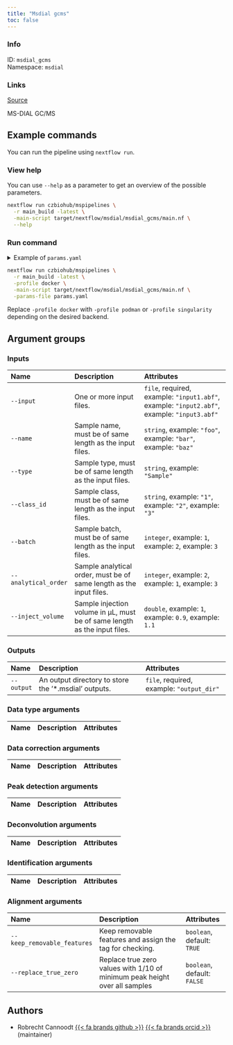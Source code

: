 ```yaml
---
title: "Msdial gcms"
toc: false
---
```


::: {.column-margin}

### Info

ID: `msdial_gcms`  
Namespace: `msdial`

### Links
[Source](https://github.com/czbiohub/mspipelines/blob/mainsrc/msdial/msdial_gcms){.btn-action .btn-sm .btn-info .btn role="button"}

:::

MS-DIAL GC/MS

## Example commands

You can run the pipeline using `nextflow run`.

### View help

You can use `--help` as a parameter to get an overview of the possible parameters.

```bash
nextflow run czbiohub/mspipelines \
  -r main_build -latest \
  -main-script target/nextflow/msdial/msdial_gcms/main.nf \
  --help
```

### Run command

<details>
<summary>Example of `params.yaml`</summary>
```yaml

```
</details>

```bash
nextflow run czbiohub/mspipelines \
  -r main_build -latest \
  -profile docker \
  -main-script target/nextflow/msdial/msdial_gcms/main.nf \
  -params-file params.yaml
```

:::{.callout-note}
Replace `-profile docker` with `-profile podman` or `-profile singularity` depending on the desired backend.
:::

## Argument groups

### Inputs

|Name                 |Description                                                               |Attributes                                                                                  |
|:--------------------|:-------------------------------------------------------------------------|:-------------------------------------------------------------------------------------------|
|`--input`            |One or more input files.                                                  |`file`, required, example: `"input1.abf"`, example: `"input2.abf"`, example: `"input3.abf"` |
|`--name`             |Sample name, must be of same length as the input files.                   |`string`, example: `"foo"`, example: `"bar"`, example: `"baz"`                              |
|`--type`             |Sample type, must be of same length as the input files.                   |`string`, example: `"Sample"`                                                               |
|`--class_id`         |Sample class, must be of same length as the input files.                  |`string`, example: `"1"`, example: `"2"`, example: `"3"`                                    |
|`--batch`            |Sample batch, must be of same length as the input files.                  |`integer`, example: `1`, example: `2`, example: `3`                                         |
|`--analytical_order` |Sample analytical order, must be of same length as the input files.       |`integer`, example: `2`, example: `1`, example: `3`                                         |
|`--inject_volume`    |Sample injection volume in µL, must be of same length as the input files. |`double`, example: `1`, example: `0.9`, example: `1.1`                                      |


### Outputs

|Name       |Description                                          |Attributes                                |
|:----------|:----------------------------------------------------|:-----------------------------------------|
|`--output` |An output directory to store the '*.msdial' outputs. |`file`, required, example: `"output_dir"` |


### Data type arguments

|Name |Description |Attributes |
|:----|:-----------|:----------|


### Data correction arguments

|Name |Description |Attributes |
|:----|:-----------|:----------|


### Peak detection arguments

|Name |Description |Attributes |
|:----|:-----------|:----------|


### Deconvolution arguments

|Name |Description |Attributes |
|:----|:-----------|:----------|


### Identification arguments

|Name |Description |Attributes |
|:----|:-----------|:----------|


### Alignment arguments

|Name                        |Description                                                                |Attributes                  |
|:---------------------------|:--------------------------------------------------------------------------|:---------------------------|
|`--keep_removable_features` |Keep removable features and assign the tag for checking.                   |`boolean`, default: `TRUE`  |
|`--replace_true_zero`       |Replace true zero values with 1/10 of minimum peak height over all samples |`boolean`, default: `FALSE` |

## Authors

  * Robrecht Cannoodt [{{< fa brands github >}}](https://github.com/rcannood) [{{< fa brands orcid >}}](https://orcid.org/0000-0003-3641-729X) (maintainer)

